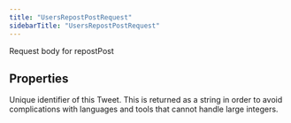```yaml
---
title: "UsersRepostPostRequest"
sidebarTitle: "UsersRepostPostRequest"
---
```


Request body for repostPost

## Properties

<ResponseField name="tweetId" type="`string`">
Unique identifier of this Tweet. This is returned as a string in order to avoid complications with languages and tools that cannot handle large integers.
</ResponseField>




